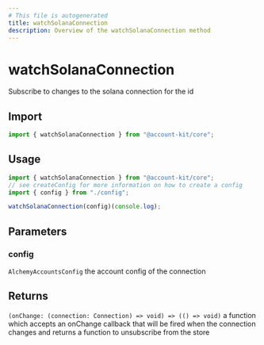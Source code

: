 ```yaml
---
# This file is autogenerated
title: watchSolanaConnection
description: Overview of the watchSolanaConnection method
---
```


# watchSolanaConnection

Subscribe to changes to the solana connection for the id

## Import

```ts
import { watchSolanaConnection } from "@account-kit/core";
```

## Usage

```ts twoslash
import { watchSolanaConnection } from "@account-kit/core";
// see createConfig for more information on how to create a config
import { config } from "./config";

watchSolanaConnection(config)(console.log);
```

## Parameters

### config

`AlchemyAccountsConfig`
the account config of the connection

## Returns

`(onChange: (connection: Connection) => void) => (() => void)`
a function which accepts an onChange callback that will be fired when the connection changes and returns a function to unsubscribe from the store
